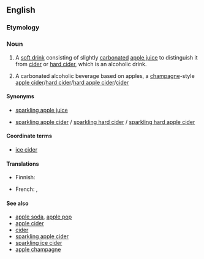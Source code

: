 ==English==

===Etymology===
{{compound|lang=en|sparkling|cider}}

===Noun===
{{en-noun}}

# {{lb|en|US|trade term}} A [[soft drink]] consisting of slightly [[carbonated]] [[apple juice]] to distinguish it from [[cider]] or [[hard cider]], which is an alcoholic drink.
# {{lb|en|Canada}} A carbonated alcoholic beverage based on apples, a [[champagne]]-style [[apple cider]]/[[hard cider]]/[[hard apple cider]]/[[cider]]

====Synonyms====
* {{sense|soft drink}} [[sparkling apple juice]]
* {{sense|alcoholic potable}} [[sparkling apple cider]] / [[sparkling hard cider]] / [[sparkling hard apple cider]] 

====Coordinate terms====
* {{sense|alcoholic potable}} [[ice cider]]

====Translations====
{{trans-top|soft drink}}
* Finnish: {{t|fi|hiilihapotettu omenamehu}}
{{trans-mid}}
{{trans-bottom}}
{{trans-top|alcoholic potable}}
* French: {{t|fr|cidre mousseux}}, {{t|fr|cidre pétillant}}
{{trans-mid}}
{{trans-bottom}}

====See also====
* [[apple soda]], [[apple pop]]
* [[apple cider]]
* [[cider]]
* [[sparkling apple cider]]
* [[sparkling ice cider]]
* [[apple champagne]]